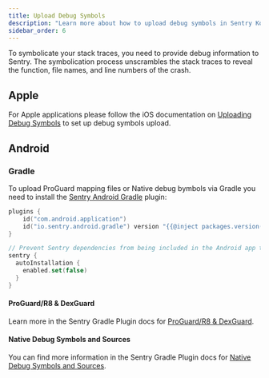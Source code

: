 ```yaml
---
title: Upload Debug Symbols
description: "Learn more about how to upload debug symbols in Sentry Kotlin Multiplatform."
sidebar_order: 6
---
```


To symbolicate your stack traces, you need to provide debug information to Sentry.
The symbolication process unscrambles the stack traces to reveal the function, file names, and line numbers of the crash.

## Apple

For Apple applications please follow the iOS documentation on [Uploading Debug Symbols](/platforms/apple/guides/ios/dsym) to set up debug symbols upload.

## Android

### Gradle

To upload ProGuard mapping files or Native debug bymbols via Gradle you need to install the [Sentry Android Gradle](/platforms/android/configuration/gradle) plugin:

```kotlin {filename:androidApp/build.gradle.kts}
plugins {
    id("com.android.application")
    id("io.sentry.android.gradle") version "{{@inject packages.version('sentry.java.android.gradle-plugin', '3.0.0') }}"
}

// Prevent Sentry dependencies from being included in the Android app through the AGP.
sentry {
  autoInstallation {
    enabled.set(false)
  }
}
```

#### ProGuard/R8 & DexGuard

Learn more in the Sentry Gradle Plugin docs for [ProGuard/R8 & DexGuard](/platforms/android/configuration/gradle/#proguardr8--dexguard).

#### Native Debug Symbols and Sources

You can find more information in the Sentry Gradle Plugin docs for [Native Debug Symbols and Sources](/platforms/android/configuration/gradle/#native-debug-symbols-and-sources).
